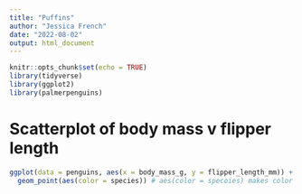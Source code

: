 ```yaml
---
title: "Puffins"
author: "Jessica French"
date: "2022-08-02"
output: html_document
---
```


```r
knitr::opts_chunk$set(echo = TRUE)
library(tidyverse)
library(ggplot2)
library(palmerpenguins)
```

# Scatterplot of body mass v flipper length

```r
ggplot(data = penguins, aes(x = body_mass_g, y = flipper_length_mm)) +
  geom_point(aes(color = species)) # aes(color = specoies) makes color dependent on species, aes for changing things based on varibales only. 
  

```

